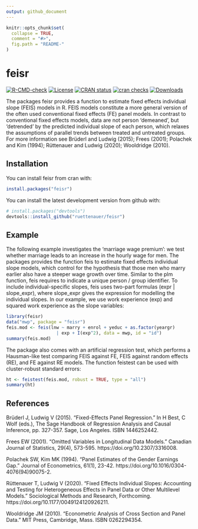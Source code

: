 ```yaml
---
output: github_document
---
```


<!-- README.md is generated from README.Rmd. Please edit that file -->

```r
knitr::opts_chunk$set(
  collapse = TRUE,
  comment = "#>",
  fig.path = "README-"
)
```

# feisr

<!-- badges: start -->
[![R-CMD-check](https://github.com/ruettenauer/feisr/workflows/R-CMD-check/badge.svg)](https://github.com/ruettenauer/feisr/actions)
[![License](http://img.shields.io/badge/license-GPL%20%28%3E=%202%29-brightgreen.svg?style=flat)](http://www.gnu.org/licenses/gpl-2.0.html)
[![CRAN status](https://www.r-pkg.org/badges/version/feisr)](https://CRAN.R-project.org/package=feisr)
[![cran checks](https://cranchecks.info/badges/worst/feisr)](https://cran.r-project.org/web/checks/check_results_feisr.html)
[![Downloads](http://cranlogs.r-pkg.org/badges/feisr?color=brightgreen)](http://www.r-pkg.org/pkg/feisr)
<!-- badges: end -->


The packages feisr provides a function to estimate fixed effects individual slope (FEIS) models in R. FEIS models constitute a more general version of the often used conventional fixed effects (FE) panel models. In contrast to conventional fixed effects models, data are not person 'demeaned', but 'detrended' by the predicted individual slope of each person, which relaxes the assumptions of parallel trends between treated and untreated groups. For more information see Brüderl and Ludwig (2015); Frees (2001); Polachek and Kim (1994); Rüttenauer and Ludwig (2020); Wooldridge (2010).

## Installation

You can install feisr from cran with:

```r
install.packages("feisr")
```

You can install the latest development version from github with:

```r
# install.packages("devtools")
devtools::install_github("ruettenauer/feisr")
```

## Example

The following example investigates the 'marriage wage premium': we test whether marriage leads to an increase in the hourly wage for men. The packages provides the function feis to estimate fixed effects individual slope models, which control for the hypothesis that those men who marry earlier also have a steeper wage growth over time. Similar to the  plm function, feis requires to indicate a unique person / group identifier. To include individual-specific slopes, feis uses two-part formulas (expr | slope_expr), where slope_expr gives the expression for modelling the individual slopes. In our example, we use work experience (exp) and squared work experience as the slope variables:
```r
library(feisr)
data("mwp", package = "feisr")
feis.mod <- feis(lnw ~ marry + enrol + yeduc + as.factor(yeargr)
                   | exp + I(exp^2), data = mwp, id = "id")
summary(feis.mod)
```
The package also comes with an artificial regression test, which performs a Hausman-like test comparing FEIS against FE, FEIS against random effects (RE), and FE against RE models. The function feistest can be used with cluster-robust standard errors:
```r
ht <- feistest(feis.mod, robust = TRUE, type = "all")
summary(ht)
```

## References

Brüderl J, Ludwig V (2015). "Fixed-Effects Panel Regression." In H Best, C Wolf (eds.), The Sage Handbook of Regression Analysis and Causal Inference, pp. 327-357. Sage, Los Angeles. ISBN 1446252442.

Frees EW (2001). "Omitted Variables in Longitudinal Data Models." Canadian Journal of Statistics, 29(4), 573-595. https://doi.org/10.2307/3316008.

Polachek SW, Kim MK (1994). "Panel Estimates of the Gender Earnings Gap." Journal of Econometrics, 61(1), 23-42. https://doi.org/10.1016/0304-4076(94)90075-2.

Rüttenauer T, Ludwig V (2020). "Fixed Effects Individual Slopes: Accounting and Testing for Heterogeneous Effects in Panel Data or Other Multilevel Models." Sociological Methods and Research, Forthcoming. https://doi.org/10.1177/0049124120926211.

Wooldridge JM (2010). "Econometric Analysis of Cross Section and Panel Data." MIT Press, Cambridge, Mass. ISBN 0262294354.


